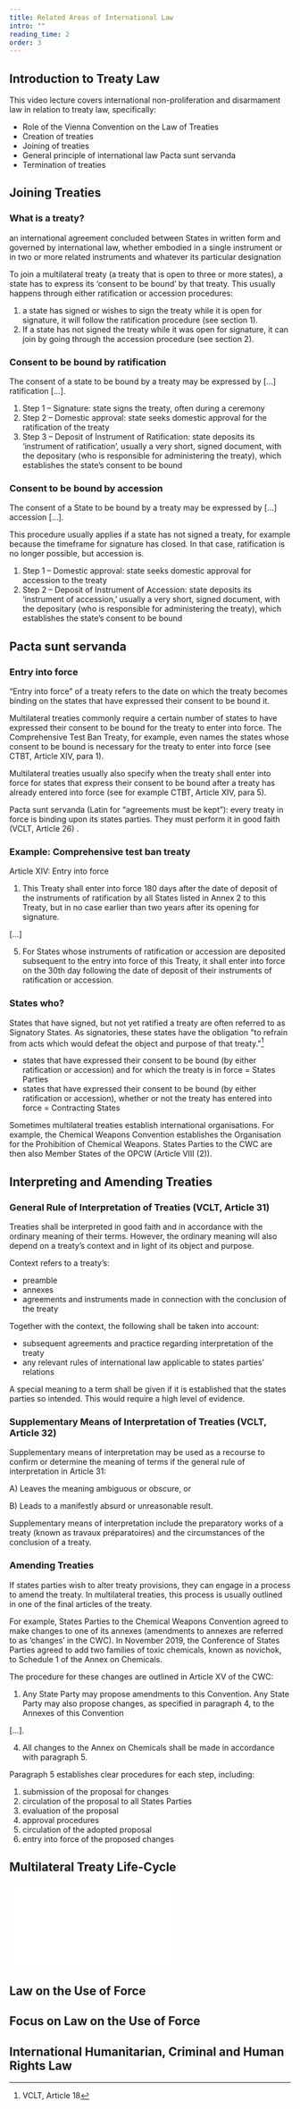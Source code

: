 ```yaml
---
title: Related Areas of International Law
intro: ""
reading_time: 2
order: 3
---
```


## Introduction to Treaty Law

This video lecture covers international non-proliferation and disarmament law in relation to treaty law, specifically:

- Role of the Vienna Convention on the Law of Treaties
- Creation of treaties
- Joining of treaties
- General principle of international law Pacta sunt servanda
- Termination of treaties

## Joining Treaties

### What is a treaty?

<Quote type="document" cite="Vienna Convention on the Law of Treaties (VCLT), Article 2(1)(a)">

an international agreement concluded between States in written form and governed by international law, whether embodied in a single instrument or in two or more related instruments and whatever its particular designation

</Quote>

To join a multilateral treaty (a treaty that is open to three or more states), a state has to express its ‘consent to be bound’ by that treaty. This usually happens through either ratification or accession procedures:

1. a state has signed or wishes to sign the treaty while it is open for signature, it will follow the ratification procedure (see section 1).
2. If a state has not signed the treaty while it was open for signature, it can join by going through the accession procedure (see section 2).

### Consent to be bound by ratification

<Quote type="document" cite="Article 11, VCLT.">

The consent of a state to be bound by a treaty may be expressed by […] ratification […].

</Quote>

1. Step 1 – Signature: state signs the treaty, often during a ceremony
2. Step 2 – Domestic approval: state seeks domestic approval for the ratification of the treaty
3. Step 3 – Deposit of Instrument of Ratification: state deposits its ‘instrument of ratification’, usually a very short, signed document, with the depositary (who is responsible for administering the treaty), which establishes the state’s consent to be bound

### Consent to be bound by accession

<Quote type="document" cite="Article 11, VCLT">

The consent of a State to be bound by a treaty may be expressed by […] accession […].

</Quote>

This procedure usually applies if a state has not signed a treaty, for example because the timeframe for signature has closed. In that case, ratification is no longer possible, but accession is.

1. Step 1 – Domestic approval: state seeks domestic approval for accession to the treaty
2. Step 2 – Deposit of Instrument of Accession: state deposits its ‘instrument of accession,’ usually a very short, signed document, with the depositary (who is responsible for administering the treaty), which establishes the state’s consent to be bound

## Pacta sunt servanda

### Entry into force

“Entry into force” of a treaty refers to the date on which the treaty becomes binding on the states that have expressed their consent to be bound it.

Multilateral treaties commonly require a certain number of states to have expressed their consent to be bound for the treaty to enter into force. The Comprehensive Test Ban Treaty, for example, even names the states whose consent to be bound is necessary for the treaty to enter into force (see CTBT, Article XIV, para 1).

Multilateral treaties usually also specify when the treaty shall enter into force for states that express their consent to be bound after a treaty has already entered into force (see for example CTBT, Article XIV, para 5).

Pacta sunt servanda (Latin for “agreements must be kept”): every treaty in force is binding upon its states parties. They must perform it in good faith (VCLT, Article 26) .

### Example: Comprehensive test ban treaty

Article XIV: Entry into force

<Quote type="document">

1. This Treaty shall enter into force 180 days after the date of deposit of the instruments of ratification by all States listed in Annex 2 to this Treaty, but in no case earlier than two years after its opening for signature.

[…]

5. For States whose instruments of ratification or accession are deposited subsequent to the entry into force of this Treaty, it shall enter into force on the 30th day following the date of deposit of their instruments of ratification or accession.

</Quote>

### States who?

States that have signed, but not yet ratified a treaty are often referred to as Signatory States. As signatories, these states have the obligation "to refrain from acts which would defeat the object and purpose of that treaty."[^1]

- states that have expressed their consent to be bound (by either ratification or accession) and for which the treaty is in force = States Parties
- states that have expressed their consent to be bound (by either ratification or accession), whether or not the treaty has entered into force = Contracting States

Sometimes multilateral treaties establish international organisations. For example, the Chemical Weapons Convention establishes the Organisation for the Prohibition of Chemical Weapons. States Parties to the CWC are then also Member States of the OPCW (Article VIII (2)).

## Interpreting and Amending Treaties

### General Rule of Interpretation of Treaties (VCLT, Article 31)

Treaties shall be interpreted in good faith and in accordance with the ordinary meaning of their terms. However, the ordinary meaning will also depend on a treaty’s context and in light of its object and purpose.

Context refers to a treaty’s:

- preamble
- annexes
- agreements and instruments made in connection with the conclusion of the treaty

Together with the context, the following shall be taken into account:

- subsequent agreements and practice regarding interpretation of the treaty
- any relevant rules of international law applicable to states parties’ relations

A special meaning to a term shall be given if it is established that the states parties so intended. This would require a high level of evidence.

### Supplementary Means of Interpretation of Treaties (VCLT, Article 32)

Supplementary means of interpretation may be used as a recourse to confirm or determine the meaning of terms if the general rule of interpretation in Article 31:

A) Leaves the meaning ambiguous or obscure, or

B) Leads to a manifestly absurd or unreasonable result.

Supplementary means of interpretation include the preparatory works of a treaty (known as travaux préparatoires) and the circumstances of the conclusion of a treaty.

### Amending Treaties

If states parties wish to alter treaty provisions, they can engage in a process to amend the treaty. In multilateral treaties, this process is usually outlined in one of the final articles of the treaty.

For example, States Parties to the Chemical Weapons Convention agreed to make changes to one of its annexes (amendments to annexes are referred to as ‘changes’ in the CWC). In November 2019, the Conference of States Parties agreed to add two families of toxic chemicals, known as novichok, to Schedule 1 of the Annex on Chemicals.

The procedure for these changes are outlined in Article XV of the CWC:

<Quote type="document">

1. Any State Party may propose amendments to this Convention. Any State Party may also propose changes, as specified in paragraph 4, to the Annexes of this Convention

[…].

4. All changes to the Annex on Chemicals shall be made in accordance with paragraph 5.

</Quote>

Paragraph 5 establishes clear procedures for each step, including:

1. submission of the proposal for changes
2. circulation of the proposal to all States Parties
3. evaluation of the proposal
4. approval procedures
5. circulation of the adopted proposal
6. entry into force of the proposed changes

## Multilateral Treaty Life-Cycle

<Embed src="/treaty/index.html" size="large" />

## Law on the Use of Force

## Focus on Law on the Use of Force

## International Humanitarian, Criminal and Human Rights Law

[^1]: VCLT, Article 18
